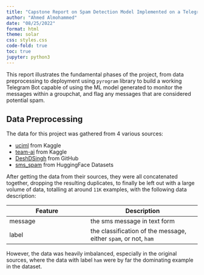 ```yaml
---
title: "Capstone Report on Spam Detection Model Implemented on a Telegram Bot"
author: "Ahmed Almohammed"
date: "08/25/2022"
format: html
theme: solar
css: styles.css
code-fold: true
toc: true
jupyter: python3
---
```


This report illustrates the fundamental phases of the project, from data preprocessing to deployment using `pyrogram` library to build a working Telegram Bot capable of using the ML model generated to monitor the messages within a groupchat, and flag any messages that are considered potential spam.

## Data Preprocessing

The data for this project was gathered from 4 various sources:

- [uciml](https://www.kaggle.com/datasets/uciml/sms-spam-collection-dataset) from Kaggle
- [team-ai](https://www.kaggle.com/datasets/team-ai/spam-text-message-classification) from Kaggle
- [DeshDSingh](https://github.com/DeshDSingh/SMS-SPAM-Detection/blob/master/sms_spam.csv) from GitHub
- [sms_spam](https://huggingface.co/datasets/sms_spam) from HuggingFace Datasets


After getting the data from their sources, they were all concatenated together, dropping the resulting duplicates, to finally be left out with a large volume of data, totalling at around `11K` examples, with the following data description:

|Feature|Description|
--------|-----------|
message | the sms message in text form|
label   | the classification of the message, either `spam`, or not, `ham`|

However, the data was heavily imbalanced, especially in the original sources, where the data with label `ham` were by far the dominating example in the dataset.